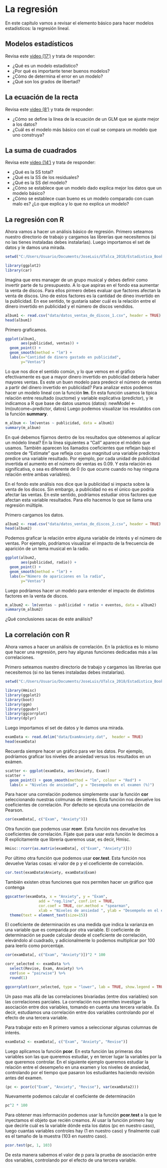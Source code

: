 # La regresión

En este capítulo vamos a revisar el elemento básico para hacer modelos estadísticos: la regresión lineal.

## Modelos estadísticos
Revisa este <a href="https://www.youtube.com/watch?v=DOIjIB1FGYY" target="_blank">video (17')</a> y trata de responder:

- ¿Qué es un modelo estadístico?
- ¿Por qué es importante tener buenos modelos?
- ¿Cómo de determina el error en un modelo?
- ¿Qué son los grados de libertad?

## La ecuación de la recta
Revisa este <a href="https://www.youtube.com/watch?v=In1vL_kZeYk" target="_blank">video (8')</a> y trata de responder:

- ¿Cómo se define la línea de la ecuación de un GLM que se ajuste mejor a los datos?
- ¿Cuál es el modelo más básico con el cual se compara un modelo que uno construya?

## La suma de cuadrados
Revisa este <a href="https://www.youtube.com/watch?v=maFx6TKuaQI" target="_blank">video (14')</a> y trata de responder:

- ¿Qué es la SS total?
- ¿Qué es la SS de los residuales?
- ¿Qué es la SS del modelo?
- ¿Cómo se establece que un modelo dado explica mejor los datos que un modelo básico?
- ¿Cómo se establece cuan bueno es un modelo comparado con cuan malo es? ¿Lo que explica y lo que no explica un modelo?

## La regresión con R

Ahora vamos a hacer un análisis básico de regresión. Primero seteamos nuestro directorio de trabajo y cargamos las librerías que necesitemos (si no las tienes instaladas debes instalarlas). Luego importamos el set de datos y le damos una mirada.

```r
setwd("C:/Users/Usuario/Documents/JoseLuis/UTalca_2018/Estadistica_Bookdown/estadistica")

library(ggplot2)
library(car)
```

Imagina que eres manager de un grupo musical y debes definir como invertir parte de tu presupuesto. A lo que aspiras en el fondo esa aumentar la venta de discos. Para ellos pirmero debes evaluar que factores afectan la venta de discos. Uno de estos factores es la cantidad de dineo invertido en la publicidad. En ese sentido, te gustaría saber cuál es la relación entre el dinero invertido en publicidad y el número de discos vendidos.

```r
album1 <- read.csv("data/datos_ventas_de_discos_1.csv", header = TRUE) # load data
head(album1)
```

Primero graficamos.

```r
ggplot(album1,
       aes(publicidad, ventas)) +
  geom_point() +
  geom_smooth(method = "lm") +
  labs(x="Cantidad de dinero gastado en publicidad",
       y="Ventas")
```

Lo que nos dice el sentido común, y lo que vemos en el gráfico efectivamente es que a mayor dinero invertido en publicidad debería haber mayores ventas. Es este un buen modelo para predecir el número de ventas a partir del dinero invertido en publicidad? Para analizar estos podemos hacer un modelo lineal con la función **lm**. En esta función usamos la típica relación entre resultado (ouctome) y variable explicativa (predictor), y le indicamos a R que base de datos usamos (datos):
newModel <- lm(outcome~predictor, datos)
Luego podemos visualizar los resulatdos con la función **summary**.

```r
m_album <- lm(ventas ~ publicidad, data = album1)
summary(m_album)
```

En qué debemos fijarnos dentro de los resultados que obtenemos al aplicar un módelo líneal?
En la línea siguientes a "Call" aparece el módelo que usamos.
También aparecen los llamados coeficientes que reflejan bajo el nombre de "Estimate" que refleja con que magnitud una variable predictora predice una variable resultado. Por ejemplo, por cada unidad de publicidad invertida el aumento en el número de ventas es 0.09. Y esta relación es significativa, o sea es diferente de 0 (lo que ocurre cuando no hay ninguna relación entre ambas variables).


En el fondo este análisis nos dice que la publicidad si impacta sobre la venta de los discos.
Sin embargo, a publicidad no es el único que podría afectar las ventas. En este sentido, podríamos estudiar otros factores que afectan esta variable resultados. Para ello hacemos lo que se llama una regresión múltiple.

Primero cargamos los datos.
```r
album2 <- read.csv("data/datos_ventas_de_discos_2.csv", header = TRUE) # load data
head(album2)
```

Podemos graficar la relación entre alguna variable de interés y el número de ventas.
Por ejemplo, podríamos visualizar el impacto de la frecuencia de aparición de un tema musical en la radio.

```r
ggplot(album2,
       aes(publicidad, radio)) +
  geom_point() +
  geom_smooth(method = "lm") +
  labs(x="Número de apariciones en la radio",
       y="Ventas")
```

Luego podríamos hacer un modelo para entender el impacto de distintos factores en la venta de discos.

```r
m_album2 <- lm(ventas ~ publicidad + radio + eventos, data = album2)
summary(m_album2)
```

¿Qué conclusiones sacas de este análisis?

## La correlación con R

Ahora vamos a hacer un análisis de correlación. En la práctica es lo mismo que hacer una regresión, pero hay algunas funciones dedicadas más a las correlaciones.

Primero seteamos nuestro directorio de trabajo y cargamos las librerías que necesitemos (si no las tienes instaladas debes instalarlas).

```r
setwd("C:/Users/Usuario/Documents/JoseLuis/UTalca_2018/Estadistica_Bookdown/estadistica")

library(Hmisc)
library(ggplot2)
library(boot)
library(ggm)
library(ggpubr)
library(ggcorrplot)
library(dplyr)
```

Luego importamos el set de datos y le damos una mirada.

```r
examData <- read.delim("data/ExamAnxiety.dat",  header = TRUE)
head(examData)
```

Recuerda siempre hacer un gráfico para ver los datos.
Por ejemplo, podríamos graficar los niveles de ansiedad versus los resultados en un exámen.

```r
scatter <- ggplot(examData, aes(Anxiety, Exam))
scatter + 
  geom_point() + geom_smooth(method = "lm", colour = "Red") +
  labs(x = "Niveles de ansiedad", y = "Desempeño en el examen (%)")
```

Para hacer una correlación podemos simplemente usar la función **cor** seleccionando nuestras colmunas de interés. Esta función nos devuelve los coeficientes de correlación. Por defecto se ejecuta una correlación de Pearson.

```r
cor(examData[, c("Exam", "Anxiety")])
```

Otra función que podemos usar  **rcorr**. Esta función nos devuelve los coeficientes de correlación. Fíjate que para usar esta función le decimos a R explícitamente que librería queremos usar, es decir, Hmisc.

```r
Hmisc::rcorr(as.matrix(examData[, c("Exam", "Anxiety")]))
```

Por último otra función que podemos usar  **cor.test**. Esta función nos devuelve Varias cosas: el valor de p y el coeficiente de correlación.

```r
cor.test(examData$Anxiety, examData$Exam)
```

También existen otras funciones que nos permiten hacer un gráfico que contenga

```r
ggscatter(examData, x = "Anxiety", y = "Exam",
               add = "reg.line", conf.int = TRUE,
               cor.coef = TRUE, cor.method = "spearman",
               xlab = "Niveles de ansiedad ", ylab = "Desempeño en el examen (%)") +
  theme(text = element_text(size=15))
```

El coeficiente de determinación es una medida que indica la varianza en una variable que es comparida por otra variable.  El coeficiente de determinación se puede calcular desde el coeficiente de correlación, elevándolo al cuadrado, y adicionalmente lo podemos multiplicar por 100 para leerlo como porcentaje.

```r
cor(examData[, c("Exam", "Anxiety")])^2 * 100
```


```r
corr_selected <- examData %>% 
  select(Revise, Exam, Anxiety) %>% 
  cor(use = "pairwise") %>%
  round(1)

ggcorrplot(corr_selected, type = "lower", lab = TRUE, show.legend = TRUE)
```

Un paso mas allá de las correlaciones bivariadas (entre dos variables) son las correlaciones parciales. La correlación nos permiten investigar la asociación entre dos variables, tomando en cuenta una tercera variable. Es decir, estudiamos una correlación entre dos variables controlando por el efecto de una tercera variable.

Para trabajar esto en R primero vamos a seleccionar algunas columnas de interés.

```r
examData2 <- examData[, c("Exam", "Anxiety", "Revise")]
```

Luego aplicamos la función **pcor**. En esta función las primeras dos variables son las que queremos estudiar, y en tercer lugar la variables por la que queremos controlar. En el siguiente ejemplo queremos estudiar la relación entre el desempeño en una examen y los niveles de ansiedad, controlando por el tiempo que pasaron los estudiantes haciendo revisión antes del examen.

```r
(pc <- pcor(c("Exam", "Anxiety", "Revise"), var(examData2)))
```

Nuevamente podemos calcular el coeficiente de determinación

```r
pc^2 * 100
```

Para obtener mas información podemos usar la función **pcor.test** a la que le inyectamos el objeto que recién creamos. Al usar la función primero hay que decirle cuál es la variable dónde esta los datos (pc en nuestro caso), luego cuantas variables controles hay (1 en nuestro caso) y finalmente cuál es el tamaño de la muestra (103 en nuestro caso).

```r
pcor.test(pc, 1, 103)
```

De esta manera sabemos el valor de p para la prueba de asociación entre dos variables, controlando por el efecto de una tercera variable.
